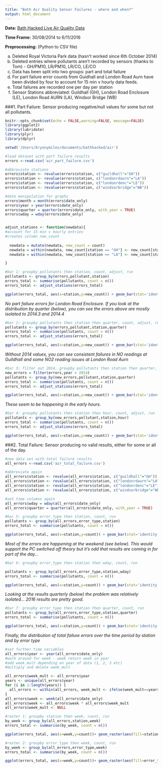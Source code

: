 ```yaml
---
title: "Bath Air Quality Sensor Failures - where and when?"
output: html_document
---
```


**Data:**  [Bath Hacked Live Air Quality Data](https://data.bathhacked.org/Environment/-Live-Air-Quality-Sensor-Data/hqr9-djir)

**Time Frame:** 30/08/2014 to 6/11/2016

**Preprocessing:** (Python to CSV file)

a) Deleted Royal Victoria Park data (hasn't worked since 6th October 2014)
b) Deleted entries where pollutants aren't recorded by sensors (thanks to Tom) - GH/PM10, LR/PM10, LR/CO, LE/CO
c) Data has been split into two groups: part and total failure
c) For part failure error counts from Guidhall and London Road Aurn have been divided by four to account for 15 min v hourly data feeds.
d) Total failures are recorded one per day per station
d) Sensor Stations abbreviated: Guildhall (GH), London Road Enclosure (LE), London Road AURN (LA), Windsor Bridge (WB)


###1. Part Failure: Sensor producing negative/null values for some but not all pollutants.

```r
knitr::opts_chunk$set(echo = FALSE,warning=FALSE, message=FALSE)
library(ggplot2)
library(lubridate)
library(plyr)
library(dplyr)

setwd('/Users/bryonymiles/documents/bathhacked/air')

#load dataset with part failure results
errors <-read.csv('air_part_failure.csv')

#abbreviate stations
errors$station <- revalue(errors$station, c("guildhall"="GH"))
errors$station <- revalue(errors$station, c("londonrdaurn"="LA"))
errors$station <- revalue(errors$station, c("londonrdenc"="LE"))
errors$station <- revalue(errors$station, c("windsorbridge"="WB"))

#date manipulation for graphs
errors$month = month(errors$date_only)
errors$year = year(errors$date_only)
errors$quarter = quarter(errors$date_only, with_year = TRUE)
errors$wday = wday(errors$date_only)


adjust_stations <- function(newdata){
#account for 15 min v hourly entries
#creates column new_count
  
  newdata = mutate(newdata, new_count = count)
  newdata = within(newdata, new_count[station == "GH"] <- new_count[station == "GH"]/4)
  newdata = within(newdata, new_count[station == "LA"] <- new_count[station == "LA"]/4)

}

#bar 1: groupby pollutants then station, count, adjust, run
pollutants <- group_by(errors,pollutant,station)
errors_total <- summarise(pollutants, count = n())
errors_total <- adjust_stations(errors_total)

ggplot(errors_total, aes(x=station,y=new_count)) + geom_bar(stat='identity',aes(fill=pollutant)) + xlab("Bath Air Quality Part Failure Errors") + ylab("Total Error Count") 

```

*No part failure errors for London Road Enclosure.  If you look at the distribution by quarter (below), you can see the errors above are mostly isolated to 2014.3 and 2014.4*

```r

#bar 2: groupby pollutants then station then quarter, count, adjust, run
pollutants <- group_by(errors,pollutant,station,quarter)
errors_total <- summarise(pollutants, count = n())
errors_total <- adjust_stations(errors_total)

ggplot(errors_total, aes(x=station,y=new_count)) + geom_bar(stat='identity',aes(fill=pollutant)) + facet_wrap(~quarter) + xlab("Air Quality Part Failure Errors by QUARTER") + ylab("Error Count") 

```

*Without 2014 values, you can see consistent failures in NO readings at Guildhall and some NO2 reading issues at London Road Aurn*

```r
#bar 3: filter out 2014, groupby pollutants then station then quarter, count, adjust, run
new_errors = filter(errors,year > 2014)
pollutants <- group_by(new_errors,pollutant,station,quarter)
errors_total <- summarise(pollutants, count = n())
errors_total <- adjust_stations(errors_total)

ggplot(errors_total, aes(x=station,y=new_count)) + geom_bar(stat='identity',aes(fill=pollutant)) + facet_wrap(~quarter) + xlab("Air Quality Part Failure Errors by QUARTER after 2014") + ylab("Error Count") 

```

*These seem to be happening in the early hours.*  

```r

#bar 4: groupby pollutants then station then hour, count, adjust, run
pollutants <- group_by(new_errors,pollutant,station,hour)
errors_total <- summarise(pollutants, count = n())
errors_total <- adjust_stations(errors_total)

ggplot(errors_total, aes(x=station,y=new_count)) + geom_bar(stat='identity',aes(fill=pollutant))  + facet_wrap(~hour) + xlab("Air Quality Part Failure Errors by HOUR") + ylab("Error Counts") 
```


###2. Total Failure: Sensor producing no valid results, either for some or all of the day.

```r
#new data set with total failure results
all_errors <-read.csv('air_total_failure.csv')

#abbreviate again
all_errors$station <- revalue(all_errors$station, c("guildhall"="GH"))
all_errors$station <- revalue(all_errors$station, c("londonrdaurn"="LA"))
all_errors$station <- revalue(all_errors$station, c("londonrdenc"="LE"))
all_errors$station <- revalue(all_errors$station, c("windsorbridge"="WB"))

#set time columns again
all_errors$wday = wday(all_errors$date_only)
all_errors$quarter = quarter(all_errors$date_only, with_year = TRUE)

#bar 5: groupby error_type then station, count, run
pollutants <- group_by(all_errors,error_type,station)
errors_total <- summarise(pollutants, count = n())

ggplot(errors_total, aes(x=station,y=count)) + geom_bar(stat='identity',aes(fill=error_type)) +  xlab("Air Quality Total Failures") + ylab("Error Counts") 


```

*Most of the errors are happening at the weekend (see below).  This would support the PC switched off theory but it's odd that results are coming in for part of the day...*

```r

#bar 6: groupby error_type then station then wday, count, run

pollutants <- group_by(all_errors,error_type,station,wday)
errors_total <- summarise(pollutants, count = n())

ggplot(errors_total, aes(x=station,y=count)) + geom_bar(stat='identity',aes(fill=error_type))  + facet_wrap(~wday) + xlab("Air Quality Total Failure Errors by DAY") + ylab("Error Counts") 

```

*Looking at the results quarterly (below) the problem was relatively isolated...  2016 results are pretty good.*

```r

#bar 7: groupby error_type then station then quarter, count, run
pollutants <- group_by(all_errors,error_type,station,quarter)
errors_total <- summarise(pollutants, count = n())

ggplot(errors_total, aes(x=station,y=count)) + geom_bar(stat='identity',aes(fill=error_type))  + facet_wrap(~quarter) + xlab("Air Quality Total Failure Errors by QUARTER") + ylab("Error Counts") 

```


*Finally, the distribution of total failure errors over the time period by station and by error type*

```r
#set further time variables
all_errors$year <- year(all_errors$date_only)
#work around for week - week return week in year
#add week_mult depending on year of data (1, 2, 3 etc)
#multiply and delete week_mult

all_errors$week_mult <- all_errors$year
years <- unique(all_errors$year)
for (i in 1:length(years)) {
  all_errors <- within(all_errors, week_mult <- ifelse(week_mult==years[i], i,week_mult ))
}
all_errors$week <- week(all_errors$date_only)
all_errors$week <- all_errors$week * all_errors$week_mult
all_errors$week_mult <- NULL

#raster 1: groupby station then week, count, run
by_week <- group_by(all_errors,station,week)
errors_total <- summarise(by_week, count = n())

ggplot(errors_total, aes(x=week,y=count))+ geom_raster(aes(fill=station,colour=station))+ xlab("Air Quality Total Failure Errors over time period (weeks 0-132)") + ylab("Error Count") 

#raster 2: groupby error_type then week, count, run
by_week <- group_by(all_errors,error_type,week)
errors_total <- summarise(by_week, count = n())

ggplot(errors_total, aes(x=week,y=count))+ geom_raster(aes(fill=error_type,colour=error_type))+ xlab("Air Quality Total Failure Errors over time period (weeks 0-132)") + ylab("Error Count") 

```

